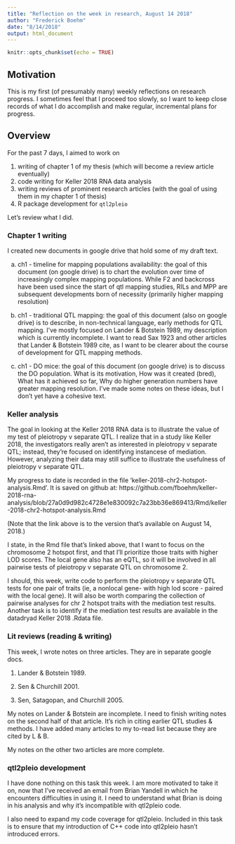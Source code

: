 ```yaml
---
title: "Reflection on the week in research, August 14 2018"
author: "Frederick Boehm"
date: "8/14/2018"
output: html_document
---
```


```r
knitr::opts_chunk$set(echo = TRUE)
```

## Motivation

This is my first (of presumably many) weekly reflections on research progress. I sometimes feel that I proceed too slowly, so I want to keep close records of what I do accomplish and make regular, incremental plans for progress.

## Overview

For the past 7 days, I aimed to work on

1. writing of chapter 1 of my thesis (which will become a review article eventually)
2. code writing for Keller 2018 RNA data analysis
3. writing reviews of prominent research articles (with the goal of using them in my chapter 1 of thesis)
4. R package development for `qtl2pleio`

Let's review what I did.

### Chapter 1 writing

I created new documents in google drive that hold some of my draft text.

a. ch1 - timeline for mapping populations availability: the goal of this document (on google drive) is to chart the evolution over time of increasingly complex mapping populations. While F2 and backcross have been used since the start of qtl mapping studies, RILs and MPP are subsequent developments born of necessity (primarily higher mapping resolution)

b. ch1 - traditional QTL mapping: the goal of this document (also on google drive) is to describe, in non-technical language, early methods for QTL mapping. I've mostly focused on Lander & Botstein 1989, my description which is currently incomplete. I want to read Sax 1923 and other articles that Lander & Botstein 1989 cite, as I want to be clearer about the course of development for QTL mapping methods.

c. ch1 - DO mice: the goal of this document (on google drive) is to discuss the DO population. What is its motivation, How was it created (bred), What has it achieved so far, Why do higher generation numbers have greater mapping resolution. I've made some notes on these ideas, but I don't yet have a cohesive text.




### Keller analysis

The goal in looking at the Keller 2018 RNA data is to illustrate the value of my test of pleiotropy v separate QTL. I realize that in a study like Keller 2018, the investigators really aren't as interested in pleiotropy v separate QTL; instead, they're focused on identifying instancese of mediation. However, analyzing their data may still suffice to illustrate the usefulness of pleiotropy v separate QTL. 

My progress to date is recorded in the file 'keller-2018-chr2-hotspot-analysis.Rmd'. It is saved on github at: https://github.com/fboehm/keller-2018-rna-analysis/blob/27a0d9d982c4728e1e830092c7a23bb36e869413/Rmd/keller-2018-chr2-hotspot-analysis.Rmd

(Note that the link above is to the version that's available on August 14, 2018.)

I state, in the Rmd file that's linked above, that I want to focus on the chromosome 2 hotspot first, and that I'll prioritize those traits with higher LOD scores. The local gene also has an eQTL, so it will be involved in all pairwise tests of pleiotropy v separate QTL on chromosome 2.

I should, this week, write code to perform the pleiotropy v separate QTL tests for one pair of traits (ie, a nonlocal gene- with high lod score - paired with the local gene). It will also be worth comparing the collection of pairwise analyses for chr 2 hotspot traits with the mediation test results. Another task is to identify if the mediation test results are available in the datadryad Keller 2018 .Rdata file. 


### Lit reviews (reading & writing)

This week, I wrote notes on three articles. They are in separate google docs.

1. Lander & Botstein 1989.

2. Sen & Churchill 2001.

3. Sen, Satagopan, and Churchill 2005.

My notes on Lander & Botstein are incomplete. I need to finish writing notes on the second half of that article. It's rich in citing earlier QTL studies & methods. I have added many articles to my to-read list because they are cited by L & B.

My notes on the other two articles are more complete. 




### qtl2pleio development

I have done nothing on this task this week. I am more motivated to take it on, now that I've received an email from Brian Yandell in which he encounters difficulties in using it. I need to understand what Brian is doing in his analysis and why it's incompatible with qtl2pleio code.

I also need to expand my code coverage for qtl2pleio. Included in this task is to ensure that my introduction of C++ code into qtl2pleio hasn't introduced errors.



